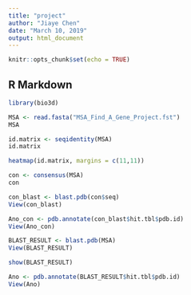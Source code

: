 ```yaml
---
title: "project"
author: "Jiaye Chen"
date: "March 10, 2019"
output: html_document
---
```


```r
knitr::opts_chunk$set(echo = TRUE)
```

## R Markdown

```r
library(bio3d)
```
```r
MSA <- read.fasta("MSA_Find_A_Gene_Project.fst")
MSA
```
```r
id.matrix <- seqidentity(MSA)
id.matrix
```

```r
heatmap(id.matrix, margins = c(11,11))
```
```r
con <- consensus(MSA)
con
```
```r
con_blast <- blast.pdb(con$seq)
View(con_blast)
```
```r
Ano_con <- pdb.annotate(con_blast$hit.tbl$pdb.id)
View(Ano_con)
```

```r
BLAST_RESULT <- blast.pdb(MSA)
View(BLAST_RESULT)
```
```r
show(BLAST_RESULT)
```

```r
Ano <- pdb.annotate(BLAST_RESULT$hit.tbl$pdb.id)
View(Ano)
```

